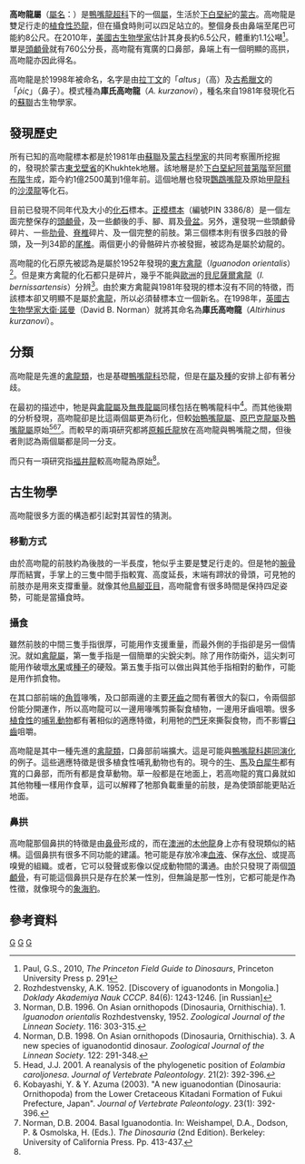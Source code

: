{{Automatic Taxobox
| taxon = Altirhinus
| fossil_range=[[白堊紀|白堊紀]]前期，{{fossilrange|113}}
| image = Altirhinus kurzanovi.JPG
| image_width = 260px
| image_caption = 高吻龍的頭顱骨 
| authority = [[David_B._Norman|Norman]], 1998 
| type_species = '''庫氏高吻龍<br>''Altirhinus kurzanovi'''''
| type_species_authority = Norman, 1998 
}}

'''高吻龍屬'''（[[學名|屬名]]：{{lang|la|''Altirhinus''}}）是[[鴨嘴龍超科|鴨嘴龍超科]]下的一個[[屬|屬]]，生活於[[白堊紀|下白堊紀]]的[[蒙古|蒙古]]。高吻龍是雙足行走的[[植食性|植食性]][[恐龍|恐龍]]，但在攝食時則可以四足站立的。整個身長由鼻端至尾巴可能約8公尺。在2010年，[[美國|美國]][[古生物學家|古生物學家]]{{le|葛瑞格利·保羅|Gregory S. Paul}}估計其身長約6.5公尺，體重約1.1公噸<ref>Paul, G.S., 2010, ''The Princeton Field Guide to Dinosaurs'', Princeton University Press p. 291</ref>。單是[[頭顱骨|頭顱骨]]就有760公分長，高吻龍有寬廣的口鼻部，鼻端上有一個明顯的高拱，高吻龍亦因此得名。

高吻龍是於1998年被命名，名字是由[[拉丁文|拉丁文]]的「''altus''」（高）及[[古希臘文|古希臘文]]的「''ῥίς''」（鼻子）。模式種為'''庫氏高吻龍'''（''A. kurzanovi''），種名來自1981年發現化石的[[蘇聯|蘇聯]]古生物學家{{le|塞吉·庫札諾夫|Sergei Kurzanov}}。

== 發現歷史 ==
所有已知的高吻龍標本都是於1981年由[[蘇聯|蘇聯]]及[[蒙古|蒙古]][[科學家|科學家]]的共同考察團所挖掘的，發現於蒙古[[東戈壁省|東戈壁省]]的Khukhtek地層。該地層是於[[白堊紀|下白堊紀]][[阿普第階|阿普第階]]至[[阿爾布階|阿爾布階]]生成，距今約1億2500萬到1億年前。這個地層也發現[[鸚鵡嘴龍|鸚鵡嘴龍]]及原始[[甲龍科|甲龍科]]的[[沙漠龍|沙漠龍]]等化石。

目前已發現不同年代及大小的[[化石|化石]]標本。[[正模標本|正模標本]]（編號PIN 3386/8）是一個左面完整保存的[[頭顱骨|頭顱骨]]，及一些顱後的手、腳、肩及[[骨盆|骨盆]]。另外，還發現一些頭顱骨碎片、一些[[肋骨|肋骨]]、[[脊椎|脊椎]]碎片、及一個完整的前肢。第三個標本則有很多四肢的骨頭，及一列34節的[[尾椎|尾椎]]。兩個更小的骨骼碎片亦被發掘，被認為是屬於幼龍的。

高吻龍的化石原先被認為是屬於1952年發現的[[東方禽龍|東方禽龍]]（''Iguanodon orientalis''）<ref>Rozhdestvensky, A.K. 1952. [Discovery of iguanodonts in Mongolia.] ''Doklady Akademiya Nauk CCCP''.  84(6): 1243-1246. [in Russian]</ref>。但是東方禽龍的化石都只是碎片，幾乎不能與[[歐洲|歐洲]]的[[貝尼薩爾禽龍|貝尼薩爾禽龍]]（''I. bernissartensis''）分辨<ref name="norman1996">Norman, D.B. 1996. On Asian ornithopods (Dinosauria, Ornithischia). 1. ''Iguanodon orientalis'' Rozhdestvensky, 1952. ''Zoological Journal of the Linnean Society''. 116: 303-315.</ref>。由於東方禽龍與1981年發現的標本沒有不同的特徵，而該標本卻又明顯不是屬於[[禽龍|禽龍]]，所以必須替標本立一個新名。在1998年，[[英國|英國]][[古生物學家|古生物學家]][[大衛·諾曼|大衛·諾曼]]（David B. Norman）就將其命名為'''庫氏高吻龍'''（''Altirhinus kurzanovi''）。

== 分類 ==
高吻龍是先進的[[禽龍類|禽龍類]]，也是基礎[[鴨嘴龍科|鴨嘴龍科]]恐龍，但是在[[屬|屬]]及[[種|種]]的安排上卻有著分歧。

在最初的描述中，牠是與[[禽龍屬|禽龍屬]]及[[無畏龍屬|無畏龍屬]]同樣包括在鴨嘴龍科中<ref name="norman1998">Norman, D.B. 1998. On Asian ornithopods (Dinosauria, Ornithischia). 3. A new species of iguanodontid dinosaur. ''Zoological Journal of the Linnean Society''. 122: 291-348.</ref>。而其他後期的分析發現，高吻龍卻是比這兩個屬更為衍化，但較[[始鴨嘴龍屬|始鴨嘴龍屬]]、[[原巴克龍屬|原巴克龍屬]]及[[鴨嘴龍屬|鴨嘴龍屬]]原始<ref name="head2001">Head, J.J. 2001. A reanalysis of the phylogenetic position of ''Eolambia caroljonesa''. ''Journal of Vertebrate Paleontology''. 21(2): 392-396.</ref><ref name="kobayashiazuma2003">Kobayashi, Y. & Y. Azuma (2003). "A new iguanodontian (Dinosauria: Ornithopoda) from the Lower Cretaceous Kitadani Formation of Fukui Prefecture, Japan". ''Journal of Vertebrate Paleontology''. 23(1): 392-396.</ref><ref name="norman2004">Norman, D.B. 2004. Basal Iguanodontia. In: Weishampel, D.A., Dodson, P. & Osmolska, H. (Eds.). ''The Dinosauria'' (2nd Edition). Berkeley: University of California Press. Pp. 413-437.</ref>。而較早的兩項研究都將[[原賴氏龍|原賴氏龍]]放在高吻龍與鴨嘴龍之間，但後者則認為兩個屬都是同一分支。

而只有一項研究指[[福井龍|福井龍]]較高吻龍為原始<ref name="kobayashiazuma2003" />。

== 古生物學 ==
高吻龍很多方面的構造都引起對其習性的猜測。

===移動方式===
由於高吻龍的前肢約為後肢的一半長度，牠似乎主要是雙足行走的。但是牠的[[腕骨|腕骨]]厚而結實，手掌上的三隻中間手指較寬、高度延長，末端有蹄狀的骨頭，可見牠的前肢亦是用來支撐重量。就像其他[[鳥腳亚目|鳥腳亚目]]，高吻龍會有很多時間是保持四足姿勢，可能是當攝食時。

=== 攝食 ===
雖然前肢的中間三隻手指很厚，可能用作支援重量，而最外側的手指卻是另一個情況。就如[[禽龍屬|禽龍屬]]，第一隻手指是一個簡單的尖銳尖刺。除了用作防衛外，這尖刺可能用作破壞[[水果|水果]]或[[種子|種子]]的硬殼。第五隻手指可以做出與其他手指相對的動作，可能是用作抓食物。

在其口部前端的[[角質|角質]]喙嘴，及口部兩邊的主要[[牙齒|牙齒]]之間有著很大的裂口，令兩個部份能分開運作，所以高吻龍可以一邊用喙嘴剪撕裂食植物，一邊用牙齒咀嚼。很多[[植食性|植食性]]的[[哺乳動物|哺乳動物]]都有著相似的適應特徵，利用牠的[[門牙|門牙]]來撕裂食物，而不影響[[臼齒|臼齒]]咀嚼。

高吻龍是其中一種先進的[[禽龍類|禽龍類]]，口鼻部前端擴大。這是可能與[[鴨嘴龍科|鴨嘴龍科]][[趨同演化|趨同演化]]的例子。這些適應特徵是很多植食性哺乳動物也有的。現今的[[牛|牛]]、[[馬|馬]]及[[白犀牛|白犀牛]]都有寬的口鼻部，而所有都是食草動物。草一般都是在地面上，若高吻龍的寬口鼻就如其他物種一樣用作食草，這可以解釋了牠那負載重量的前肢，是為使頭部能更貼近地面。

=== 鼻拱 ===
高吻龍那個鼻拱的特徵是由[[鼻骨|鼻骨]]形成的，而在[[澳洲|澳洲]]的[[木他龍|木他龍]]身上亦有發現類似的結構。這個鼻拱有很多不同功能的建議。牠可能是存放冷凍[[血液|血液]]、保存[[水|水份]]、或提高嗅覺的組織。或者，它可以發聲或影像以促成動物間的溝通。由於只發現了兩個[[頭顱骨|頭顱骨]]，有可能這個鼻拱只是存在於某一性別，但無論是那一性別，它都可能是作為性徵，就像現今的[[象海豹|象海豹]]。

==參考資料==
{{reflist}}

{{Ornithopoda|H.}}
{{Taxonbar|from=Q131732}}

[[Category:亞洲恐龍|G]]
[[Category:下白堊紀恐龍|G]]
[[Category:鴨嘴龍超科|G]]